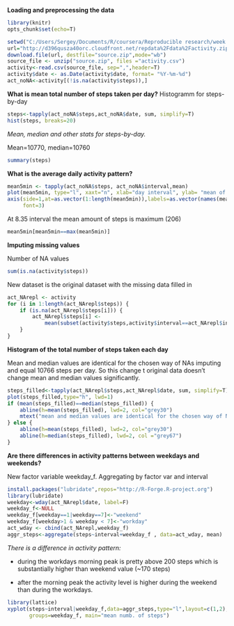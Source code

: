 
**Loading and preprocessing the data**

```r
library(knitr)
opts_chunk$set(echo=T)
```
```r
setwd("C:/Users/Sergey/Documents/R/coursera/Reproducible research/week 1 assign")
url="http://d396qusza40orc.cloudfront.net/repdata%2Fdata%2Factivity.zip"
download.file(url, destfile="source.zip",mode="wb")
source_file <- unzip("source.zip", files ="activity.csv")
activity<-read.csv(source_file, sep=",",header=T)
activity$date <- as.Date(activity$date, format= "%Y-%m-%d")
act_noNA<-activity[(!is.na(activity$steps)),]
```
**What is mean total number of steps taken per day?**
Histogramm for steps-by-day
```r
steps<-tapply(act_noNA$steps,act_noNA$date, sum, simplify=T)
hist(steps, breaks=20)
```

*Mean, median and other stats for steps-by-day.*

Mean=10770, median=10760
```r
summary(steps)
```
**What is the average daily activity pattern?**
```r
mean5min <- tapply(act_noNA$steps, act_noNA$interval,mean)
plot(mean5min, type="l", xaxt="n", xlab="day interval", ylab= "mean of 5min inteval")
axis(side=1,at=as.vector(1:length(mean5min)),labels=as.vector(names(mean5min)),
     font=3)
```

At 8.35 interval the mean amount of steps is maximum (206)
```r
mean5min[mean5min==max(mean5min)]
```
**Imputing missing values**

Number of NA values
```r
sum(is.na(activity$steps))
```

New dataset is the original dataset with the missing data filled in
```r
act_NArepl <- activity
for (i in 1:length(act_NArepl$steps)) {
    if (is.na(act_NArepl$steps[i])) {
        act_NArepl$steps[i] <- 
            mean(subset(activity$steps,activity$interval==act_NArepl$interval[i]),na.rm=T)
    }
}
```

**Histogram of the total number of steps taken each day** 

Mean and median values are identical for the chosen way of NAs imputing and equal 10766 steps per day. So this change t original data doesn't change mean and median values significantly.
```r
steps_filled<-tapply(act_NArepl$steps,act_NArepl$date, sum, simplify=T)
plot(steps_filled,type="h", lwd=1)
if (mean(steps_filled)==median(steps_filled)) {
    abline(h=mean(steps_filled), lwd=2, col="grey30")
    mtext("mean and median values are identical for the chosen way of NAs replacement", cex=0.8)
} else {
    abline(h=mean(steps_filled), lwd=2, col="grey30")
    abline(h=median(steps_filled), lwd=2, col ="grey67")
}
```

**Are there differences in activity patterns between weekdays and weekends?**

New factor variable weekday_f. Aggregating by factor var and interval
```r
install.packages("lubridate",repos="http://R-Forge.R-project.org")
library(lubridate)
weekday<-wday(act_NArepl$date, label=F)
weekday_f<-NULL
weekday_f[weekday==1|weekday==7]<-"weekend"
weekday_f[weekday>1 & weekday < 7]<-"workday"
act_wday <- cbind(act_NArepl,weekday_f)
aggr_steps<-aggregate(steps~interval+weekday_f , data=act_wday, mean)
```

*There is a difference in activity pattern:*

- during the workdays morning peak is pretty above 200 steps which is substantially higher than weekend value (~170 steps)

- after the morning peak the activity level is higher during the weekend than during the workdays.
```r
library(lattice)
xyplot(steps~interval|weekday_f,data=aggr_steps,type="l",layout=c(1,2),
       groups=weekday_f, main="mean numb. of steps")
```